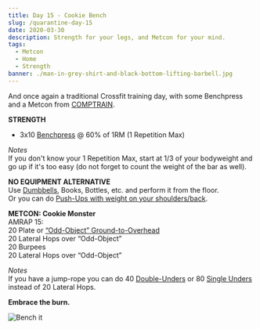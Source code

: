 ```yaml
---
title: Day 15 - Cookie Bench
slug: /quarantine-day-15
date: 2020-03-30
description: Strength for your legs, and Metcon for your mind.
tags:
  - Metcon
  - Home
  - Strength
banner: ./man-in-grey-shirt-and-black-bottom-lifting-barbell.jpg
---
```


And once again a traditional Crossfit training day, with some Benchpress and a Metcon from [COMPTRAIN](https://comptrain.co/home-gym/).

**STRENGTH**<br/>
* 3x10 [Benchpress](https://www.youtube.com/watch?v=XSza8hVTlmM) @ 60% of 1RM (1 Repetition Max)

*Notes*<br/>
If you don't know your 1 Repetition Max, start at 1/3 of your bodyweight and go up if it's too easy (do not forget to count the weight of the bar as well).

**NO EQUIPMENT ALTERNATIVE**<br/>
Use [Dumbbells](https://www.youtube.com/watch?v=G9nf-QZeYWI), Books, Bottles, etc. and perform it from the floor.<br/>
Or you can do [Push-Ups with weight on your shoulders/back](https://www.youtube.com/watch?v=Q_FnrwhkdpU).

**METCON: Cookie Monster**<br/>
AMRAP 15:<br/>
20 Plate or [“Odd-Object” Ground-to-Overhead](https://www.youtube.com/watch?v=kRsckQhX0is&feature=youtu.be)<br/>
20 Lateral Hops over “Odd-Object”<br/>
20 Burpees<br/>
20 Lateral Hops over “Odd-Object”

*Notes*<br/>
If you have a jump-rope you can do 40 [Double-Unders](https://www.youtube.com/watch?v=-tF3hUsPZAI) or 80 [Single Unders](https://www.youtube.com/watch?v=hCuXYrTOMxI) instead of 20 Lateral Hops.

**Embrace the burn.**

![Bench it](./man-in-grey-shirt-and-black-bottom-lifting-barbell.jpg)
